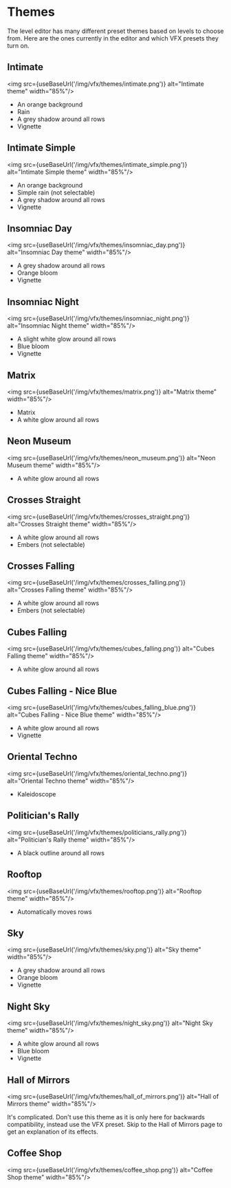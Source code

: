 
# Themes

The level editor has many different preset themes based on levels to choose from. Here are the ones currently in the editor and which VFX presets they turn on.

## Intimate

<img src={useBaseUrl('/img/vfx/themes/intimate.png')} alt="Intimate theme" width="85%"/>

- An orange background
- Rain
- A grey shadow around all rows
- Vignette

## Intimate Simple

<img src={useBaseUrl('/img/vfx/themes/intimate_simple.png')} alt="Intimate Simple theme" width="85%"/>

- An orange background
- Simple rain (not selectable)
- A grey shadow around all rows
- Vignette

## Insomniac Day

<img src={useBaseUrl('/img/vfx/themes/insomniac_day.png')} alt="Insomniac Day theme" width="85%"/>

- A grey shadow around all rows
- Orange bloom
- Vignette

## Insomniac Night

<img src={useBaseUrl('/img/vfx/themes/insomniac_night.png')} alt="Insomniac Night theme" width="85%"/>

- A slight white glow around all rows
- Blue bloom
- Vignette

## Matrix

<img src={useBaseUrl('/img/vfx/themes/matrix.png')} alt="Matrix theme" width="85%"/>

- Matrix
- A white glow around all rows

## Neon Museum

<img src={useBaseUrl('/img/vfx/themes/neon_museum.png')} alt="Neon Museum theme" width="85%"/>

- A white glow around all rows

## Crosses Straight

<img src={useBaseUrl('/img/vfx/themes/crosses_straight.png')} alt="Crosses Straight theme" width="85%"/>

- A white glow around all rows
- Embers (not selectable)

## Crosses Falling

<img src={useBaseUrl('/img/vfx/themes/crosses_falling.png')} alt="Crosses Falling theme" width="85%"/>

- A white glow around all rows
- Embers (not selectable)

## Cubes Falling

<img src={useBaseUrl('/img/vfx/themes/cubes_falling.png')} alt="Cubes Falling theme" width="85%"/>

- A white glow around all rows

## Cubes Falling - Nice Blue

<img src={useBaseUrl('/img/vfx/themes/cubes_falling_blue.png')} alt="Cubes Falling - Nice Blue theme" width="85%"/>

- A white glow around all rows
- Vignette

## Oriental Techno

<img src={useBaseUrl('/img/vfx/themes/oriental_techno.png')} alt="Oriental Techno theme" width="85%"/>

- Kaleidoscope

## Politician's Rally

<img src={useBaseUrl('/img/vfx/themes/politicians_rally.png')} alt="Politician's Rally theme" width="85%"/>

- A black outline around all rows

## Rooftop

<img src={useBaseUrl('/img/vfx/themes/rooftop.png')} alt="Rooftop theme" width="85%"/>

- Automatically moves rows

## Sky

<img src={useBaseUrl('/img/vfx/themes/sky.png')} alt="Sky theme" width="85%"/>

- A grey shadow around all rows
- Orange bloom
- Vignette

## Night Sky

<img src={useBaseUrl('/img/vfx/themes/night_sky.png')} alt="Night Sky theme" width="85%"/>

- A white glow around all rows
- Blue bloom
- Vignette

## Hall of Mirrors

<img src={useBaseUrl('/img/vfx/themes/hall_of_mirrors.png')} alt="Hall of Mirrors theme" width="85%"/>

It's complicated. Don't use this theme as it is only here for backwards compatibility, instead use the VFX preset.
Skip to the Hall of Mirrors page to get an explanation of its effects.

## Coffee Shop

<img src={useBaseUrl('/img/vfx/themes/coffee_shop.png')} alt="Coffee Shop theme" width="85%"/>
